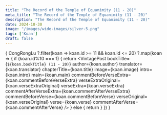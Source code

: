 ```yaml
---
title: "The Record of the Temple of Equanimity (11 - 20)"
meta_title: "The Record of the Temple of Equanimity (11 - 20)"
description: "The Record of the Temple of Equanimity (11 - 20)"
date: 2024-10-30
image: "/images/wide-images/silver-5.png"
tags: ['Koan']
draft: false
---
```



<div class="container en-koans">

  {
    CongRongLu
     ?.filter(koan => koan.id >= 11 && koan.id <= 20)
     ?.map(koan => {
        if (koan.id%10 === 1) {
          return <VintagePost
            bookTitle={`${koan.bookTitle} (11 - 20)`}
            author={koan.author}
            translator={koan.translator}
                       chapterTitle={koan.title} image={koan.image}
                       intro={koan.intro} main={koan.main}
                              commentBeforeVerseExtra={koan.commentBeforeVerseExtra}
                              verseExtraOriginal={koan.verseExtraOriginal}
                              verseExtra={koan.verseExtra}
                              commentAfterVerseExtra={koan.commentAfterVerseExtra}
                              commentBeforeVerse={koan.commentBeforeVerse}
                              verseOriginal={koan.verseOriginal}
                              verse={koan.verse}
                              commentAfterVerse={koan.commentAfterVerse}
          />
        } else {
          return <VintagePost chapterTitle={koan.title} image={koan.image}
                              intro={koan.intro} main={koan.main}
                              commentBeforeVerseExtra={koan.commentBeforeVerseExtra}
                              verseExtraOriginal={koan.verseExtraOriginal}
                              verseExtra={koan.verseExtra}
                              commentAfterVerseExtra={koan.commentAfterVerseExtra}
                              commentBeforeVerse={koan.commentBeforeVerse}
                              verseOriginal={koan.verseOriginal}
                              verse={koan.verse}
                              commentAfterVerse={koan.commentAfterVerse}
          />
        }
      })
  }

</div>
